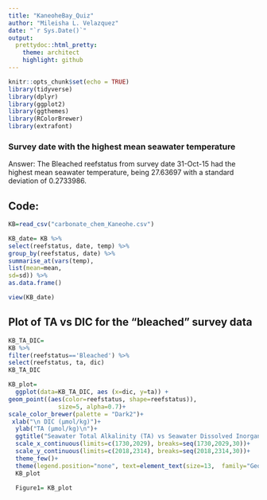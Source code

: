 ```yaml
---
title: "KaneoheBay_Quiz"
author: "Mileisha L. Velazquez"
date: "`r Sys.Date()`"
output:
  prettydoc::html_pretty:
    theme: architect
    highlight: github
---
```


```r
knitr::opts_chunk$set(echo = TRUE)
library(tidyverse)
library(dplyr)
library(ggplot2)
library(ggthemes)
library(RColorBrewer)
library(extrafont)


```

### Survey date with the highest mean seawater temperature

Answer: The Bleached reefstatus from survey date 31-Oct-15 had the highest mean seawater  temperature, being 27.63697 with a standard deviation of 0.2733986. 

## Code: 

```r

KB=read_csv("carbonate_chem_Kaneohe.csv")

KB_date= KB %>% 
select(reefstatus, date, temp) %>% 
group_by(reefstatus, date) %>% 
summarise_at(vars(temp),
list(mean=mean, 
sd=sd)) %>% 
as.data.frame()

view(KB_date)
```

## Plot of TA vs DIC for the "bleached" survey data


```r

KB_TA_DIC= 
KB %>% 
filter(reefstatus=='Bleached') %>% 
select(reefstatus, ta, dic) 
KB_TA_DIC

KB_plot= 
  ggplot(data=KB_TA_DIC, aes (x=dic, y=ta)) +
geom_point((aes(color=reefstatus, shape=reefstatus)), 
              size=5, alpha=0.7)+
scale_color_brewer(palette = "Dark2")+
 xlab("\n DIC (µmol/kg)")+
  ylab("TA (µmol/kg)\n")+
  ggtitle("Seawater Total Alkalinity (TA) vs Seawater Dissolved Inorganic Carbon (DIC) for the Bleached Reef Status Survey Data")+
  scale_x_continuous(limits=c(1730,2029), breaks=seq(1730,2029,30))+
  scale_y_continuous(limits=c(2018,2314), breaks=seq(2018,2314,30))+
  theme_few()+
  theme(legend.position="none", text=element_text(size=13,  family="Georgia"))
  KB_plot
  
  Figure1= KB_plot
```

